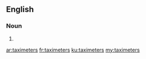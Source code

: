 ==English==

===Noun===
{{head|en|noun plural form}}

# {{plural of|taximeter|lang=en}}

[[ar:taximeters]]
[[fr:taximeters]]
[[ku:taximeters]]
[[my:taximeters]]